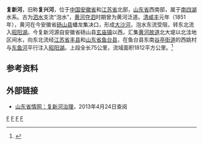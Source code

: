 {{Infobox River
  | river_name      = 复新河
  | image_name      =
  | image_size      = 
  | caption         = 
  | origin          = [[安徽省|安徽省]][[砀山县|砀山县]][[玄庙镇|玄庙镇]]以西
  | mouth           = [[山东省|山东省]][[鱼台县|鱼台县]]西姚村[[昭阳湖|昭阳湖]]
  | basin_countries = {{PRC}}
  | length          = 75公里
  | elevation       = 
  | mouth_elevation = 
 | discharge       = 
  | watershed       = 1812平方公里
}}
'''复新河'''，旧称'''复兴河'''，位于[[中国|中国]][[安徽省|安徽省]]和[[江苏省|江苏省]]北部，[[山东省|山东省]]西南部，属于[[南四湖|南四湖]]水系。古为[[泗水_(河流)|泗水]]支流“泡水”，[[黄河夺淮|黄河夺泗]]时期曾为黄河泛道。[[清朝|清]][[咸丰|咸丰]]元年（1851年），黄河在今安徽省[[砀山县|砀山县]]蟠龙集决口，形成[[大沙河_(昭阳湖)|大沙河]]，泡水东流受阻，转东北流入[[昭阳湖|昭阳湖]]。今复新河源自安徽省砀山县[[玄庙镇|玄庙镇]]以西，汇集[[黄河故道|黄河故道]]北大堤以北洼地区间水，向东北流经[[江苏省|江苏省]][[丰县|丰县]]和[[山东省|山东省]][[鱼台县|鱼台县]]，在鱼台县东南[[谷亭街道|谷亭街道]]的西姚村与[[东鱼河|东鱼河]]平行注入[[昭阳湖|昭阳湖]]。上段全长75公里，流域面积1812平方公里。<ref name="中国河湖大典">{{cite book zh |author=《中国河湖大典》编纂委员会 |title=《中国河湖大典·淮河卷》 |format=M |edition=1 |location=北京 |publisher=中国水利水电出版社 |date=2010年9月 |pages=183页 |id= ISBN 978-7-5084-7953-8}}</ref>
==参考资料==
{{reflist}}
==外部链接==
*[http://www.infobase.gov.cn/bin/mse.exe?K=a&A=20&rec=77&run=13 山东省情网：复新河治理]{{dead link|date=2017年12月 |bot=InternetArchiveBot |fix-attempted=yes }}，2013年4月24日查阅
{{淮河}}
[[Category:沂沭泗河水系|F]]
[[Category:安徽河流|F]]
[[Category:江苏河流|F]]
[[Category:山东河流|F]]